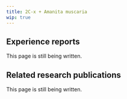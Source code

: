 ---
title: 2C-x + Amanita muscaria
wip: true
---

## Experience reports

This page is still being written.

## Related research publications

This page is still being written.


